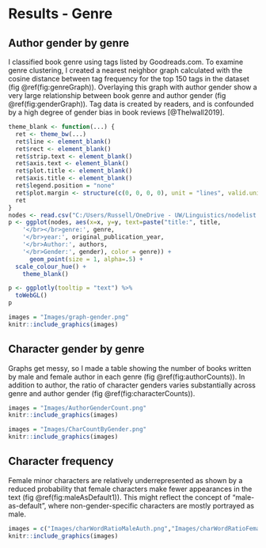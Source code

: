 # Results - Genre

## Author gender by genre

I classified book genre using tags listed by Goodreads.com. To examine genre clustering, I created a nearest neighbor graph calculated with the cosine distance between tag frequency for the top 150 tags in the dataset (fig \@ref(fig:genreGraph)). Overlaying this graph with author gender show a very large relationship between book genre and author gender (fig \@ref(fig:genderGraph)). Tag data is created by readers, and is confounded by a high degree of gender bias in book reviews [@Thelwall2019]. 


```r
theme_blank <- function(...) {
  ret <- theme_bw(...)
  ret$line <- element_blank()
  ret$rect <- element_blank()
  ret$strip.text <- element_blank()
  ret$axis.text <- element_blank()
  ret$plot.title <- element_blank()
  ret$axis.title <- element_blank()
  ret$legend.position = "none"
  ret$plot.margin <- structure(c(0, 0, 0, 0), unit = "lines", valid.unit = 3L, class = "unit")
  ret
}
nodes <- read.csv("C:/Users/Russell/OneDrive - UW/Linguistics/nodelist.csv")
p <- ggplot(nodes, aes(x=x, y=y, text=paste("title:", title,
    '</br></br>genre:', genre,
    '</br>year:', original_publication_year,
    '</br>Author:', authors,
    '</br>Gender:', gender), color = genre)) +
      geom_point(size = 1, alpha=.5) + 
  scale_colour_hue() + 
    theme_blank()

p <- ggplotly(tooltip = "text") %>%
  toWebGL()
p
```

```R
images = "Images/graph-gender.png"
knitr::include_graphics(images)
```

## Character gender by genre

Graphs get messy, so I made a table showing the number of books written by male and female author in each genre (fig \@ref(fig:authorCounts)). In addition to author, the ratio of character genders varies substantially across genre and author gender (fig \@ref(fig:characterCounts)). 

```R
images = "Images/AuthorGenderCount.png"
knitr::include_graphics(images)
```

```R
images = "Images/CharCountByGender.png"
knitr::include_graphics(images)
```

## Character frequency

Female minor characters are relatively underrepresented as shown by a reduced probability that female characters make fewer appearances in the text (fig \@ref(fig:maleAsDefault1)). This might reflect the concept of “male-as-default”, where non-gender-specific characters are mostly portrayed as male.

```R
images = c("Images/charWordRatioMaleAuth.png","Images/charWordRatioFemaleAuth.png")
knitr::include_graphics(images)
```





  
